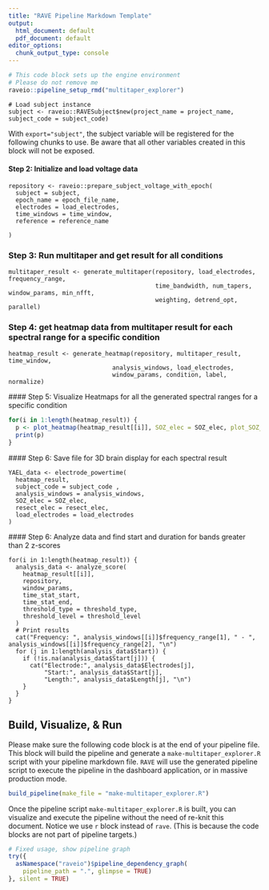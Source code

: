 ```yaml
---
title: "RAVE Pipeline Markdown Template"
output:
  html_document: default
  pdf_document: default
editor_options: 
  chunk_output_type: console
---
```


```r
# This code block sets up the engine environment
# Please do not remove me
raveio::pipeline_setup_rmd("multitaper_explorer")
```

```rave
# Load subject instance
subject <- raveio::RAVESubject$new(project_name = project_name, subject_code = subject_code)
```

With `export="subject"`, the subject variable will be registered for the following chunks to use. Be aware that all other variables created in this block will not be exposed.

#### Step 2: Initialize and load voltage data

```rave
repository <- raveio::prepare_subject_voltage_with_epoch(
  subject = subject,
  epoch_name = epoch_file_name,
  electrodes = load_electrodes,
  time_windows = time_window,
  reference = reference_name
  
)
```

### Step 3: Run multitaper and get result for all conditions
```rave
multitaper_result <- generate_multitaper(repository, load_electrodes, frequency_range, 
                                         time_bandwidth, num_tapers, window_params, min_nfft, 
                                         weighting, detrend_opt, parallel)
```

### Step 4: get heatmap data from multitaper result for each spectral range for a specific condition
```rave
heatmap_result <- generate_heatmap(repository, multitaper_result, time_window,
                             analysis_windows, load_electrodes,
                             window_params, condition, label, normalize) 
```

  #### Step 5: Visualize Heatmaps for all the generated spectral ranges for a specific condition
```r
for(i in 1:length(heatmap_result)) {
  p <- plot_heatmap(heatmap_result[[i]], SOZ_elec = SOZ_elec, plot_SOZ_elec = plot_SOZ_elec, resect_elec, plot_resect_elec, name_type = label, organize_top = organize_top, repository = repository, subject_code = subject_code, analysis_windows, index = i, text_size)
  print(p)
}
```

  #### Step 6: Save file for 3D brain display for each spectral result
```rave
YAEL_data <- electrode_powertime(
  heatmap_result, 
  subject_code = subject_code ,
  analysis_windows = analysis_windows,
  SOZ_elec = SOZ_elec,
  resect_elec = resect_elec,
  load_electrodes = load_electrodes
) 
```

  #### Step 6: Analyze data and find start and duration for bands greater than 2 z-scores
```rave
for(i in 1:length(heatmap_result)) {
  analysis_data <- analyze_score(
    heatmap_result[[i]], 
    repository,
    window_params,
    time_stat_start,
    time_stat_end,
    threshold_type = threshold_type, 
    threshold_level = threshold_level
  ) 
  # Print results
  cat("Frequency: ", analysis_windows[[i]]$frequency_range[1], " - ", analysis_windows[[i]]$frequency_range[2], "\n")
  for (j in 1:length(analysis_data$Start)) {
    if (!is.na(analysis_data$Start[j])) {
      cat("Electrode:", analysis_data$Electrodes[j], 
          "Start:", analysis_data$Start[j], 
          "Length:", analysis_data$Length[j], "\n")
    }
  }
}

```

## Build, Visualize, & Run

Please make sure the following code block is at the end of your pipeline file. This block will build the pipeline and generate a `make-multitaper_explorer.R` script with your pipeline markdown file. `RAVE` will use the generated pipeline script to execute the pipeline in the dashboard application, or in massive production mode.

```r
build_pipeline(make_file = "make-multitaper_explorer.R")
```


Once the pipeline script `make-multitaper_explorer.R` is built, you can visualize and execute the pipeline without the need of re-knit this document. Notice we use `r` block instead of `rave`. (This is because the code blocks are not part of pipeline targets.)

```r
# Fixed usage, show pipeline graph
try({
  asNamespace("raveio")$pipeline_dependency_graph(
    pipeline_path = ".", glimpse = TRUE)
}, silent = TRUE)
```




